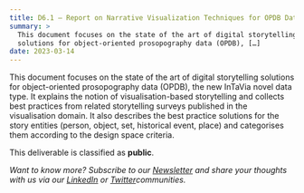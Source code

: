 ```yaml
---
title: D6.1 – Report on Narrative Visualization Techniques for OPDB Data
summary: >
  This document focuses on the state of the art of digital storytelling
  solutions for object-oriented prosopography data (OPDB), […]
date: 2023-03-14
---
```

This document focuses on the state of the art of digital storytelling solutions for object-oriented prosopography data (OPDB), the new InTaVia novel data type. It explains the notion of visualisation-based storytelling and collects best practices from related storytelling surveys published in the visualisation domain. It also describes the best practice solutions for the story entities (person, object, set, historical event, place) and categorises them according to the design space criteria.

This deliverable is classified as **public**.

*Want to know more? Subscribe to our [Newsletter](https://intavia.eu/subscribe/) and share your thoughts with us via our [LinkedIn](https://www.linkedin.com/company/project-intavia) or [Twitter](https://twitter.com/projectintavia)communities.*
